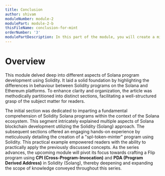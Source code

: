 ```yaml
---
title: Conclusion
author: shivam
moduleNumber: module-2
modulePart: module-2-b
thisFileName: conclusion-for-mint
orderNumber: '3'
modulePartDescription: In this part of the module, you will create a minting program using Solidity. You will set up tests, build, deploy, and test the program, along with this demo code.
---
```


# Overview

This module delved deep into different aspects of Solana program development using Solidity. It laid a solid foundation by highlighting the differences in behaviour between Solidity programs on the Solana and Ethereum platforms.
To enhance clarity and organization, the article was methodically partitioned into distinct sections, facilitating a well-structured grasp of the subject matter for readers.

The initial section was dedicated to imparting a fundamental comprehension of Solidity Solana programs within the context of the Solana ecosystem. This segment intricately explained multiple aspects of Solana blockchain development utilizing the Solidity (Solang) approach.
The subsequent sections offered an engaging hands-on experience by meticulously detailing the creation of a "spl-token-minter" program using Solidity. This practical example empowered readers with the ability to practically apply the previously discussed concepts.
As the series advances, the upcoming module will pivot its focus towards crafting a Flip program using **CPI (Cross-Program-Invocation)** and **PDA (Program Derived Address)** in Solidity (Solang), thereby deepening and expanding the scope of knowledge conveyed throughout this series.